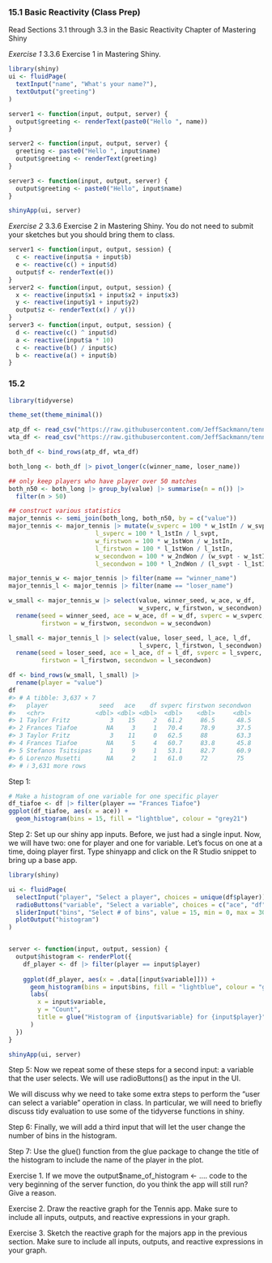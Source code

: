 ### 15.1 Basic Reactivity (Class Prep)
Read Sections 3.1 through 3.3 in the Basic Reactivity Chapter of Mastering Shiny

*Exercise 1* 3.3.6 Exercise 1 in Mastering Shiny.
```r
library(shiny)
ui <- fluidPage(
  textInput("name", "What's your name?"),
  textOutput("greeting")
)

server1 <- function(input, output, server) {
  output$greeting <- renderText(paste0("Hello ", name))
}

server2 <- function(input, output, server) {
  greeting <- paste0("Hello ", input$name)
  output$greeting <- renderText(greeting)
}

server3 <- function(input, output, server) {
  output$greeting <- paste0("Hello", input$name)
}

shinyApp(ui, server)
```

*Exercise 2* 3.3.6 Exercise 2 in Mastering Shiny. You do not need to submit your sketches but you should bring them to class.

```r
server1 <- function(input, output, session) {
  c <- reactive(input$a + input$b)
  e <- reactive(c() + input$d)
  output$f <- renderText(e())
}
server2 <- function(input, output, session) {
  x <- reactive(input$x1 + input$x2 + input$x3)
  y <- reactive(input$y1 + input$y2)
  output$z <- renderText(x() / y())
}
server3 <- function(input, output, session) {
  d <- reactive(c() ^ input$d)
  a <- reactive(input$a * 10)
  c <- reactive(b() / input$c) 
  b <- reactive(a() + input$b)
}
```


### 15.2
```r
library(tidyverse)

theme_set(theme_minimal())

atp_df <- read_csv("https://raw.githubusercontent.com/JeffSackmann/tennis_atp/master/atp_matches_2023.csv")
wta_df <- read_csv("https://raw.githubusercontent.com/JeffSackmann/tennis_wta/master/wta_matches_2023.csv")

both_df <- bind_rows(atp_df, wta_df)

both_long <- both_df |> pivot_longer(c(winner_name, loser_name))

## only keep players who have player over 50 matches
both_n50 <- both_long |> group_by(value) |> summarise(n = n()) |>
  filter(n > 50)

## construct various statistics
major_tennis <- semi_join(both_long, both_n50, by = c("value"))
major_tennis <- major_tennis |> mutate(w_svperc = 100 * w_1stIn / w_svpt,
                        l_svperc = 100 * l_1stIn / l_svpt,
                        w_firstwon = 100 * w_1stWon / w_1stIn,
                        l_firstwon = 100 * l_1stWon / l_1stIn,
                        w_secondwon = 100 * w_2ndWon / (w_svpt - w_1stIn),
                        l_secondwon = 100 * l_2ndWon / (l_svpt - l_1stIn))
```


```r
major_tennis_w <- major_tennis |> filter(name == "winner_name")
major_tennis_l <- major_tennis |> filter(name == "loser_name")

w_small <- major_tennis_w |> select(value, winner_seed, w_ace, w_df,
                                    w_svperc, w_firstwon, w_secondwon) |>
  rename(seed = winner_seed, ace = w_ace, df = w_df, svperc = w_svperc,
         firstwon = w_firstwon, secondwon = w_secondwon)

l_small <- major_tennis_l |> select(value, loser_seed, l_ace, l_df,
                                    l_svperc, l_firstwon, l_secondwon) |>
  rename(seed = loser_seed, ace = l_ace, df = l_df, svperc = l_svperc,
         firstwon = l_firstwon, secondwon = l_secondwon)

df <- bind_rows(w_small, l_small) |>
  rename(player = "value")
df
#> # A tibble: 3,637 × 7
#>   player              seed   ace    df svperc firstwon secondwon
#>   <chr>              <dbl> <dbl> <dbl>  <dbl>    <dbl>     <dbl>
#> 1 Taylor Fritz           3    15     2   61.2     86.5      48.5
#> 2 Frances Tiafoe        NA     3     1   70.4     78.9      37.5
#> 3 Taylor Fritz           3    11     0   62.5     88        63.3
#> 4 Frances Tiafoe        NA     5     4   60.7     83.8      45.8
#> 5 Stefanos Tsitsipas     1     9     1   53.1     82.7      60.9
#> 6 Lorenzo Musetti       NA     2     1   61.0     72        75  
#> # ℹ 3,631 more rows
```

Step 1: 
```r
# Make a histogram of one variable for one specific player
df_tiafoe <- df |> filter(player == "Frances Tiafoe")
ggplot(df_tiafoe, aes(x = ace)) +
  geom_histogram(bins = 15, fill = "lightblue", colour = "grey21")
```


Step 2: Set up our shiny app inputs. Before, we just had a single input. Now, we will have two: one for player and one for variable. Let’s focus on one at a time, doing player first. Type shinyapp and click on the R Studio snippet to bring up a base app.
```r
library(shiny)

ui <- fluidPage(
  selectInput("player", "Select a player", choices = unique(df$player)),
  radioButtons("variable", "Select a variable", choices = c("ace", "df", "svperc", "firstwon", "secondwon")),
  sliderInput("bins", "Select # of bins", value = 15, min = 0, max = 30),
  plotOutput("histogram")
)


server <- function(input, output, session) {
  output$histogram <- renderPlot({
    df_player <- df |> filter(player == input$player)
    
    ggplot(df_player, aes(x = .data[[input$variable]])) +
      geom_histogram(bins = input$bins, fill = "lightblue", colour = "grey21") +
      labs(
        x = input$variable,
        y = "Count",
        title = glue("Histogram of {input$variable} for {input$player}")
      )
  })
}

shinyApp(ui, server)
```

Step 5: Now we repeat some of these steps for a second input: a variable that the user selects. We will use radioButtons() as the input in the UI.

We will discuss why we need to take some extra steps to perform the “user can select a variable” operation in class. In particular, we will need to briefly discuss tidy evaluation to use some of the tidyverse functions in shiny.

Step 6: Finally, we will add a third input that will let the user change the number of bins in the histogram.

Step 7: Use the glue() function from the glue package to change the title of the histogram to include the name of the player in the plot.

Exercise 1. If we move the output$name_of_histogram <- .... code to the very beginning of the server function, do you think the app will still run? Give a reason.

Exercise 2. Draw the reactive graph for the Tennis app. Make sure to include all inputs, outputs, and reactive expressions in your graph.

Exercise 3. Sketch the reactive graph for the majors app in the previous section. Make sure to include all inputs, outputs, and reactive expressions in your graph.
